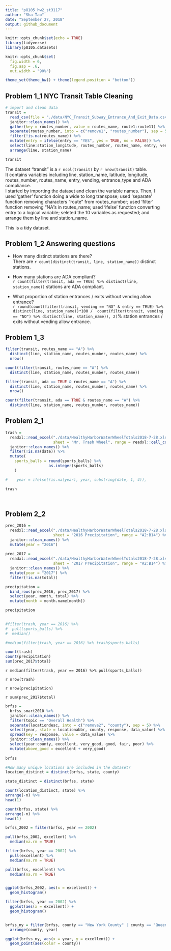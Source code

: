 ```yaml
---
title: "p8105_hw2_st3117"
author: "Sha Tao"
date: "September 27, 2018"
output: github_document
---
```


```r
knitr::opts_chunk$set(echo = TRUE)
library(tidyverse)
library(p8105.datasets)

knitr::opts_chunk$set(
  fig.width = 6,
  fig.asp = .6,
  out.width = "90%")

theme_set(theme_bw() + theme(legend.position = "bottom"))
```

## Problem 1_1 NYC Transit Table Cleaning

```r
# import and clean data
transit = 
  read_csv(file = "./data/NYC_Transit_Subway_Entrance_And_Exit_Data.csv") %>% 
  janitor::clean_names() %>% 
  gather(key = routes_number, value = routes_name, route1:route11) %>% 
  separate(routes_number, into = c("remove1", "routes_number"), sep = 5) %>% 
  filter(!is.na(routes_name)) %>% 
  mutate(entry = ifelse(entry == "YES", yes = TRUE, no = FALSE)) %>% 
  select(line:station_longitude, routes_number, routes_name, entry, vending, entrance_type, ada) %>% 
  arrange(line, station_name)

transit

```

The dataset "transit" is a `r ncol(transit)` by `r nrow(transit)` table.\
It contains variables including line, station_name, latitude, longitude, routes_number, routes_name, entry, vending, entrance_type and ADA compliance.\
I started by importing the dataset and clean the variable names. Then, I used 'gather' function doing a wide to long transpose; used 'separate' function removing characters "route" from routes_number; used 'filter' function removing “NA”s in routes_name; used 'ifelse' function converting entry to a logical variable; seleted the 10 variables as requested; and arrange them by line and station_name.\

This is a tidy dataset.

## Problem 1_2 Answering questions

* How many distinct stations are there?\
There are `r count(distinct(transit, line, station_name))` distinct stations.\

* How many stations are ADA compliant?\
`r count(filter(transit, ada == TRUE) %>% distinct(line, station_name))` stations are ADA compliant.\

* What proportion of station entrances / exits without vending allow entrance?\
`r round(count(filter(transit, vending == "NO" & entry == TRUE) %>% distinct(line, station_name))*100 /  count(filter(transit, vending == "NO") %>% distinct(line, station_name)), 2)`% station entrances / exits without vending allow entrance.

## Problem 1_3
```r
filter(transit, routes_name == "A") %>% 
  distinct(line, station_name, routes_number, routes_name) %>% 
  nrow()

count(filter(transit, routes_name == "A") %>% 
  distinct(line, station_name, routes_number, routes_name))

filter(transit, ada == TRUE & routes_name == "A") %>% 
  distinct(line, station_name, routes_number, routes_name) %>% 
  nrow()

count(filter(transit, ada == TRUE & routes_name == "A") %>% 
  distinct(line, station_name, routes_number, routes_name))
```


## Problem 2_1
```r

trash = 
  readxl::read_excel("./data/HealthyHarborWaterWheelTotals2018-7-28.xlsx", 
                     sheet = "Mr. Trash Wheel", range = readxl::cell_cols("A:N")) %>% 
  janitor::clean_names() %>%
  filter(!is.na(date)) %>% 
  mutate(
    sports_balls = round(sports_balls) %>% 
                   as.integer(sports_balls)
    )

#    year = ifelse(!is.na(year), year, substring(date, 1, 4)),

trash

    

```


## Problem 2_2
```r

prec_2016 = 
  readxl::read_excel("./data/HealthyHarborWaterWheelTotals2018-7-28.xlsx",
                     sheet = "2016 Precipitation", range = "A2:B14") %>%
  janitor::clean_names() %>%
  mutate(year = "2016")
                              
prec_2017 = 
  readxl::read_excel("./data/HealthyHarborWaterWheelTotals2018-7-28.xlsx",
                     sheet = "2017 Precipitation", range = "A2:B14") %>%
  janitor::clean_names() %>%
  mutate(year = "2017") %>% 
  filter(!is.na(total))

precipitation = 
  bind_rows(prec_2016, prec_2017) %>%
  select(year, month, total) %>% 
  mutate(month = month.name[month])

precipitation
  

```


```r
#filter(trash, year == 2016) %>% 
#  pull(sports_balls) %>% 
#  median()

#median(filter(trash, year == 2016) %>% trash$sports_balls)

count(trash)
count(precipitation)
sum(prec_2017$total)

```

`r median(filter(trash, year == 2016) %>% pull(sports_balls))`

`r nrow(trash)`

`r nrow(precipitation)`

`r sum(prec_2017$total)`



```r

brfss = 
  brfss_smart2010 %>% 
  janitor::clean_names() %>%
  filter(topic == "Overall Health") %>% 
  separate(locationdesc, into = c("remove2", "county"), sep = 5) %>% 
  select(year, state = locationabbr, county, response, data_value) %>% 
  spread(key = response, value = data_value) %>% 
  janitor::clean_names() %>% 
  select(year:county, excellent, very_good, good, fair, poor) %>% 
  mutate(above_good = excellent + very_good)
  
brfss
```


```r
#How many unique locations are included in the dataset?
location_distinct = distinct(brfss, state, county)

state_distinct = distinct(brfss, state)

count(location_distinct, state) %>% 
arrange(-n) %>% 
head(1)

count(brfss, state) %>% 
arrange(-n) %>% 
head(1)

brfss_2002 = filter(brfss, year == 2002)

pull(brfss_2002, excellent) %>% 
  median(na.rm = TRUE)

filter(brfss, year == 2002) %>% 
  pull(excellent) %>% 
  median(na.rm = TRUE)

pull(brfss, excellent) %>% 
  median(na.rm = TRUE)


ggplot(brfss_2002, aes(x = excellent)) + 
  geom_histogram()

filter(brfss, year == 2002) %>% 
  ggplot(aes(x = excellent)) + 
  geom_histogram()


brfss_ny = filter(brfss, county == "New York County" | county == "Queens County") %>% 
  arrange(county, year)

ggplot(brfss_ny, aes(x = year, y = excellent)) + 
  geom_point(aes(color = county))

```



